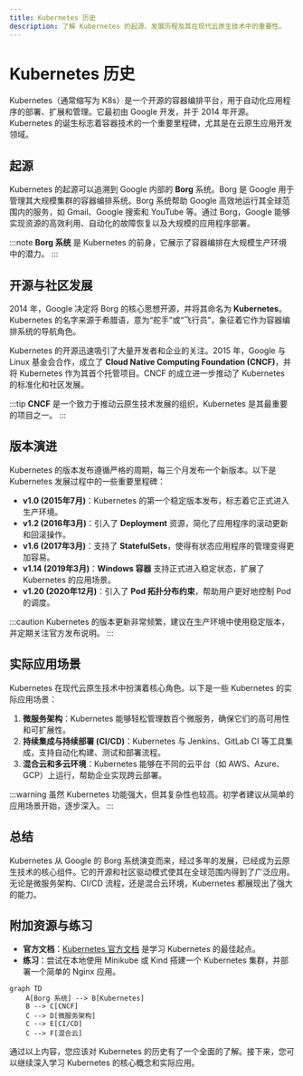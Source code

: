 ```yaml
---
title: Kubernetes 历史
description: 了解 Kubernetes 的起源、发展历程及其在现代云原生技术中的重要性。
---
```


# Kubernetes 历史

Kubernetes（通常缩写为 K8s）是一个开源的容器编排平台，用于自动化应用程序的部署、扩展和管理。它最初由 Google 开发，并于 2014 年开源。Kubernetes 的诞生标志着容器技术的一个重要里程碑，尤其是在云原生应用开发领域。

## 起源

Kubernetes 的起源可以追溯到 Google 内部的 **Borg** 系统。Borg 是 Google 用于管理其大规模集群的容器编排系统。Borg 系统帮助 Google 高效地运行其全球范围内的服务，如 Gmail、Google 搜索和 YouTube 等。通过 Borg，Google 能够实现资源的高效利用、自动化的故障恢复以及大规模的应用程序部署。

:::note
**Borg 系统** 是 Kubernetes 的前身，它展示了容器编排在大规模生产环境中的潜力。
:::

## 开源与社区发展

2014 年，Google 决定将 Borg 的核心思想开源，并将其命名为 **Kubernetes**。Kubernetes 的名字来源于希腊语，意为“舵手”或“飞行员”，象征着它作为容器编排系统的导航角色。

Kubernetes 的开源迅速吸引了大量开发者和企业的关注。2015 年，Google 与 Linux 基金会合作，成立了 **Cloud Native Computing Foundation (CNCF)**，并将 Kubernetes 作为其首个托管项目。CNCF 的成立进一步推动了 Kubernetes 的标准化和社区发展。

:::tip
**CNCF** 是一个致力于推动云原生技术发展的组织，Kubernetes 是其最重要的项目之一。
:::

## 版本演进

Kubernetes 的版本发布遵循严格的周期，每三个月发布一个新版本。以下是 Kubernetes 发展过程中的一些重要里程碑：

- **v1.0 (2015年7月)**：Kubernetes 的第一个稳定版本发布，标志着它正式进入生产环境。
- **v1.2 (2016年3月)**：引入了 **Deployment** 资源，简化了应用程序的滚动更新和回滚操作。
- **v1.6 (2017年3月)**：支持了 **StatefulSets**，使得有状态应用程序的管理变得更加容易。
- **v1.14 (2019年3月)**：**Windows 容器** 支持正式进入稳定状态，扩展了 Kubernetes 的应用场景。
- **v1.20 (2020年12月)**：引入了 **Pod 拓扑分布约束**，帮助用户更好地控制 Pod 的调度。

:::caution
Kubernetes 的版本更新非常频繁，建议在生产环境中使用稳定版本，并定期关注官方发布说明。
:::

## 实际应用场景

Kubernetes 在现代云原生技术中扮演着核心角色。以下是一些 Kubernetes 的实际应用场景：

1. **微服务架构**：Kubernetes 能够轻松管理数百个微服务，确保它们的高可用性和可扩展性。
2. **持续集成与持续部署 (CI/CD)**：Kubernetes 与 Jenkins、GitLab CI 等工具集成，支持自动化构建、测试和部署流程。
3. **混合云和多云环境**：Kubernetes 能够在不同的云平台（如 AWS、Azure、GCP）上运行，帮助企业实现跨云部署。

:::warning
虽然 Kubernetes 功能强大，但其复杂性也较高。初学者建议从简单的应用场景开始，逐步深入。
:::

## 总结

Kubernetes 从 Google 的 Borg 系统演变而来，经过多年的发展，已经成为云原生技术的核心组件。它的开源和社区驱动模式使其在全球范围内得到了广泛应用。无论是微服务架构、CI/CD 流程，还是混合云环境，Kubernetes 都展现出了强大的能力。

## 附加资源与练习

- **官方文档**：[Kubernetes 官方文档](https://kubernetes.io/docs/home/) 是学习 Kubernetes 的最佳起点。
- **练习**：尝试在本地使用 Minikube 或 Kind 搭建一个 Kubernetes 集群，并部署一个简单的 Nginx 应用。

```mermaid
graph TD
    A[Borg 系统] --> B[Kubernetes]
    B --> C[CNCF]
    C --> D[微服务架构]
    C --> E[CI/CD]
    C --> F[混合云]
```

通过以上内容，您应该对 Kubernetes 的历史有了一个全面的了解。接下来，您可以继续深入学习 Kubernetes 的核心概念和实际应用。